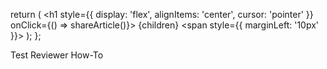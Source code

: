 
  return (
    <h1 style={{ display: 'flex', alignItems: 'center', cursor: 'pointer' }} onClick={() => shareArticle()}>
      {children} <span style={{ marginLeft: '10px' }}><FaLink size="0.6em" /></span>
    </h1>
  );
};

<ToastContainer />

<ClickableTitle>Test Reviewer How-To</ClickableTitle>